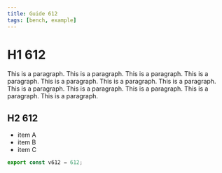 ```yaml
---
title: Guide 612
tags: [bench, example]
---
```


# H1 612

This is a paragraph. This is a paragraph. This is a paragraph. This is a paragraph. This is a paragraph. This is a paragraph. This is a paragraph. This is a paragraph. This is a paragraph. This is a paragraph. This is a paragraph. This is a paragraph. 

## H2 612

- item A
- item B
- item C

```ts
export const v612 = 612;
```